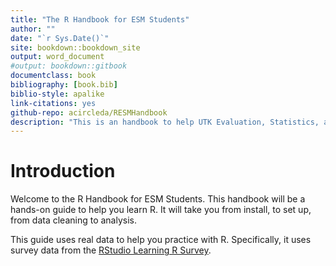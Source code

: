 ```yaml
--- 
title: "The R Handbook for ESM Students"
author: ""
date: "`r Sys.Date()`"
site: bookdown::bookdown_site
output: word_document
#output: bookdown::gitbook
documentclass: book
bibliography: [book.bib]
biblio-style: apalike
link-citations: yes
github-repo: acircleda/RESMHandbook
description: "This is an handbook to help UTK Evaluation, Statistics, and Measruement students master R."
---
```


# Introduction

Welcome to the R Handbook for ESM Students. This handbook will be a hands-on guide to help you learn R. It will take you from install, to set up, from data cleaning to analysis.

This guide uses real data to help you practice with R. Specifically, it uses survey data from the [RStudio Learning R Survey](https://github.com/rstudio/learning-r-survey).

